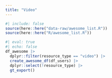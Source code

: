 ```yaml
---
title: "Video"
---
```


```r
#| include: false
source(here::here("data-raw/awesome_list.R"))
source(here::here("R/awesome_list.R"))
```

```r
#| eval: true
#| echo: false
df_awesome |> 
  dplyr::filter(resource_type == "video") |> 
  create_awesome_df(df_users) |> 
  dplyr::select(!resource_type) |> 
  gt_export()
```
